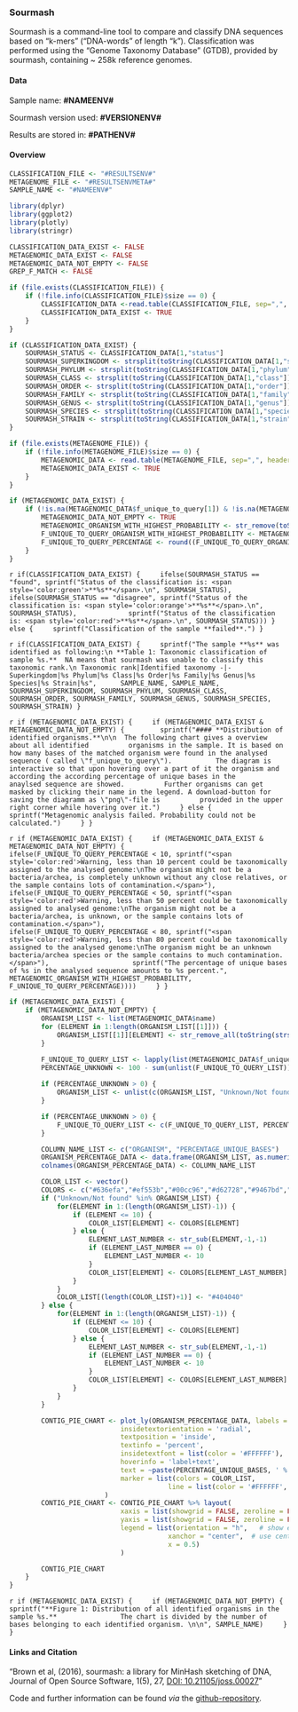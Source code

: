 ### Sourmash

Sourmash is a command-line tool to compare and classify DNA sequences based on "k-mers" ("DNA-words" of length "k"). Classification was performed using the "Genome Taxonomy Database" (GTDB), provided by sourmash, containing ~ 258k reference genomes.  

#### Data

Sample name: **#NAMEENV#**    

Sourmash version used: **#VERSIONENV#**     

Results are stored in: **#PATHENV#**    

#### Overview

```r
CLASSIFICATION_FILE <- "#RESULTSENV#"
METAGENOME_FILE <- "#RESULTSENVMETA#"
SAMPLE_NAME <- "#NAMEENV#"

library(dplyr)
library(ggplot2)
library(plotly)
library(stringr)

CLASSIFICATION_DATA_EXIST <- FALSE
METAGENOMIC_DATA_EXIST <- FALSE
METAGENOMIC_DATA_NOT_EMPTY <- FALSE
GREP_F_MATCH <- FALSE

if (file.exists(CLASSIFICATION_FILE)) {
	if (!file.info(CLASSIFICATION_FILE)$size == 0) {
		CLASSIFICATION_DATA <-read.table(CLASSIFICATION_FILE, sep=",", header=TRUE, na.strings = c("", "NA"))
		CLASSIFICATION_DATA_EXIST <- TRUE
	}
} 

if (CLASSIFICATION_DATA_EXIST) {
	SOURMASH_STATUS <- CLASSIFICATION_DATA[1,"status"]
	SOURMASH_SUPERKINGDOM <- strsplit(toString(CLASSIFICATION_DATA[1,"superkingdom"]), '__')[[1]][2]
	SOURMASH_PHYLUM <- strsplit(toString(CLASSIFICATION_DATA[1,"phylum"]), '__')[[1]][2]
	SOURMASH_CLASS <- strsplit(toString(CLASSIFICATION_DATA[1,"class"]), '__')[[1]][2]
	SOURMASH_ORDER <- strsplit(toString(CLASSIFICATION_DATA[1,"order"]), '__')[[1]][2]
	SOURMASH_FAMILY <- strsplit(toString(CLASSIFICATION_DATA[1,"family"]), '__')[[1]][2]
	SOURMASH_GENUS <- strsplit(toString(CLASSIFICATION_DATA[1,"genus"]), '__')[[1]][2]
	SOURMASH_SPECIES <- strsplit(toString(CLASSIFICATION_DATA[1,"species"]), '__')[[1]][2]
	SOURMASH_STRAIN <- strsplit(toString(CLASSIFICATION_DATA[1,"strain"]), '__')[[1]][2]
}

if (file.exists(METAGENOME_FILE)) {
	if (!file.info(METAGENOME_FILE)$size == 0) {
		METAGENOMIC_DATA <- read.table(METAGENOME_FILE, sep=",", header=TRUE, na.strings = c("", "NA"))
		METAGENOMIC_DATA_EXIST <- TRUE
	}
} 

if (METAGENOMIC_DATA_EXIST) {
	if (!is.na(METAGENOMIC_DATA$f_unique_to_query[1]) & !is.na(METAGENOMIC_DATA$name[1])) {
		METAGENOMIC_DATA_NOT_EMPTY <- TRUE
		METAGENOMIC_ORGANISM_WITH_HIGHEST_PROBABILITY <- str_remove(toString(strsplit(toString(METAGENOMIC_DATA$name[1]), ' ',)[[1]][2:3]), ',')
		F_UNIQUE_TO_QUERY_ORGANISM_WITH_HIGHEST_PROBABILITY <- METAGENOMIC_DATA$f_unique_to_query[1]
		F_UNIQUE_TO_QUERY_PERCENTAGE <- round((F_UNIQUE_TO_QUERY_ORGANISM_WITH_HIGHEST_PROBABILITY * 100), 1)
	}
}
```

`r if(CLASSIFICATION_DATA_EXIST) {
	ifelse(SOURMASH_STATUS == "found", sprintf("Status of the classification is: <span style='color:green'>**%s**</span>.\n", SOURMASH_STATUS),
		ifelse(SOURMASH_STATUS == "disagree", sprintf("Status of the classification is: <span style='color:orange'>**%s**</span>.\n", SOURMASH_STATUS),
			sprintf("Status of the classification is: <span style='color:red'>**%s**</span>.\n", SOURMASH_STATUS)))
} else {
	sprintf("Classification of the sample **failed**.")
}`

`r if(CLASSIFICATION_DATA_EXIST) {
	sprintf("The sample **%s** was identified as following:\n
**Table 1: Taxonomic classification of sample %s.**  NA means that sourmash was unable to classify this taxonomic rank.\n
Taxonomic rank|Identified taxonomy
-|-
Superkingdom|%s
Phylum|%s
Class|%s
Order|%s
Family|%s
Genus|%s
Species|%s
Strain|%s", 
	SAMPLE_NAME, SAMPLE_NAME, SOURMASH_SUPERKINGDOM, SOURMASH_PHYLUM, SOURMASH_CLASS,
	SOURMASH_ORDER, SOURMASH_FAMILY, SOURMASH_GENUS, SOURMASH_SPECIES, SOURMASH_STRAIN)
}`

`r if (METAGENOMIC_DATA_EXIST) {
	if (METAGENOMIC_DATA_EXIST & METAGENOMIC_DATA_NOT_EMPTY) {
		sprintf("#### **Distribution of identified organisms.**\n\n  The following chart gives a overview about all identified 
		organisms in the sample. It is based on how many bases of the matched organism were found in the analysed sequence ( called \"f_unique_to_query\").  
		The diagram is interactive so that upon hovering over a part of it the organism and according the according percentage of unique bases in the 
		anaylsed sequence are showed. 
		Further organisms can get masked by clicking their name in the legend. A download-button for saving the diagramm as \"png\"-file is 
		provided in the upper right corner while hovering over it.")
	} else {
		sprintf("Metagenomic analysis failed. Probability could not be calculated.")
	}
}`

`r if (METAGENOMIC_DATA_EXIST) {
	if (METAGENOMIC_DATA_EXIST & METAGENOMIC_DATA_NOT_EMPTY) {
		ifelse(F_UNIQUE_TO_QUERY_PERCENTAGE < 10, sprintf("<span style='color:red'>Warning, less than 10 percent could be taxonomically assigned to the analysed genome:\nThe organism might not be a bacteria/archea, is completely unknown without any close relatives, or the sample contains lots of contamination.</span>"),
			ifelse(F_UNIQUE_TO_QUERY_PERCENTAGE < 50, sprintf("<span style='color:red'>Warning, less than 50 percent could be taxonomically assigned to analysed genome:\nThe organism might not be a bacteria/archea, is unknown, or the sample contains lots of contamination.</span>"),
				ifelse(F_UNIQUE_TO_QUERY_PERCENTAGE < 80, sprintf("<span style='color:red'>Warning, less than 80 percent could be taxonomically assigned to the analysed genome:\nThe organism might be an unknown bacteria/archea species or the sample contains to much contamination.</span>"),
					sprintf("The percentage of unique bases of %s in the analysed sequence amounts to %s percent.", METAGENOMIC_ORGANISM_WITH_HIGHEST_PROBABILITY, F_UNIQUE_TO_QUERY_PERCENTAGE))))
	}
}`

```r
if (METAGENOMIC_DATA_EXIST) {
	if (METAGENOMIC_DATA_NOT_EMPTY) {
		ORGANISM_LIST <- list(METAGENOMIC_DATA$name)
		for (ELEMENT in 1:length(ORGANISM_LIST[[1]])) {
			ORGANISM_LIST[[1]][ELEMENT] <- str_remove_all(toString(strsplit(ORGANISM_LIST[[1]][ELEMENT], ' ')[[1]][1:3]), ',')
		}

		F_UNIQUE_TO_QUERY_LIST <- lapply(list(METAGENOMIC_DATA$f_unique_to_query),"*",100)
		PERCENTAGE_UNKNOWN <- 100 - sum(unlist(F_UNIQUE_TO_QUERY_LIST))
		
		if (PERCENTAGE_UNKNOWN > 0) {
			ORGANISM_LIST <- unlist(c(ORGANISM_LIST, "Unknown/Not found"))
		}

		if (PERCENTAGE_UNKNOWN > 0) {
			F_UNIQUE_TO_QUERY_LIST <- c(F_UNIQUE_TO_QUERY_LIST, PERCENTAGE_UNKNOWN)
		}

		COLUMN_NAME_LIST <- c("ORGANISM", "PERCENTAGE_UNIQUE_BASES")
		ORGANISM_PERCENTAGE_DATA <- data.frame(ORGANISM_LIST, as.numeric(unlist(F_UNIQUE_TO_QUERY_LIST)))
		colnames(ORGANISM_PERCENTAGE_DATA) <- COLUMN_NAME_LIST

		COLOR_LIST <- vector()
		COLORS <- c("#636efa","#ef553b","#00cc96","#d62728","#9467bd","#8c564b","#e377c2","#7f7f7f","#bcbd22","#17becf")
		if ("Unknown/Not found" %in% ORGANISM_LIST) {
			for(ELEMENT in 1:(length(ORGANISM_LIST)-1)) {
  				if (ELEMENT <= 10) {
					COLOR_LIST[ELEMENT] <- COLORS[ELEMENT]
				} else {
					ELEMENT_LAST_NUMBER <- str_sub(ELEMENT,-1,-1)
					if (ELEMENT_LAST_NUMBER == 0) {
						ELEMENT_LAST_NUMBER <- 10
					}
					COLOR_LIST[ELEMENT] <- COLORS[ELEMENT_LAST_NUMBER]
				}
			}
			COLOR_LIST[(length(COLOR_LIST)+1)] <- "#404040"
		} else {
			for(ELEMENT in 1:(length(ORGANISM_LIST)-1)) {
				if (ELEMENT <= 10) {
					COLOR_LIST[ELEMENT] <- COLORS[ELEMENT]
				} else {
					ELEMENT_LAST_NUMBER <- str_sub(ELEMENT,-1,-1)
					if (ELEMENT_LAST_NUMBER == 0) {
						ELEMENT_LAST_NUMBER <- 10
					}
					COLOR_LIST[ELEMENT] <- COLORS[ELEMENT_LAST_NUMBER]
				}
			}
		}

		CONTIG_PIE_CHART <- plot_ly(ORGANISM_PERCENTAGE_DATA, labels = ~ORGANISM, values = ~PERCENTAGE_UNIQUE_BASES, type = 'pie',
	                		insidetextorientation = 'radial',
	                		textposition = 'inside',
	                		textinfo = 'percent',
	                		insidetextfont = list(color = '#FFFFFF'),
	                		hoverinfo = 'label+text',
	                		text = ~paste(PERCENTAGE_UNIQUE_BASES, ' %'),
	                		marker = list(colors = COLOR_LIST,
	                              		line = list(color = '#FFFFFF', width = 1))
						)
		CONTIG_PIE_CHART <- CONTIG_PIE_CHART %>% layout(
	          				xaxis = list(showgrid = FALSE, zeroline = FALSE, showticklabels = FALSE),
	          				yaxis = list(showgrid = FALSE, zeroline = FALSE, showticklabels = FALSE),
							legend = list(orientation = "h",   # show entries horizontally
										xanchor = "center",  # use center of legend as anchor
										x = 0.5)
							)

		CONTIG_PIE_CHART
	}
}
```

`r if (METAGENOMIC_DATA_EXIST) {
	if (METAGENOMIC_DATA_NOT_EMPTY) {
		sprintf("**Figure 1: Distribution of all identified organisms in the sample %s.**   
		    The chart is divided by the number of bases belonging to each identified organism. \n\n", SAMPLE_NAME)
	}
}`

#### Links and Citation

"Brown et al, (2016), sourmash: a library for MinHash sketching of DNA,
Journal of Open Source Software, 1(5), 27, [DOI: 10.21105/joss.00027](https://www.doi.org/10.21105/joss.00027)"

Code and further information can be found *via* the [github-repository](https://github.com/sourmash-bio/sourmash).
